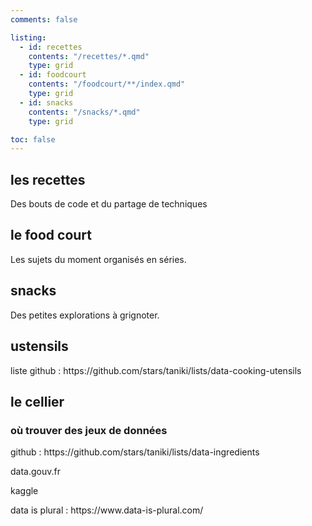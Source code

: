 ```yaml
---
comments: false

listing:
  - id: recettes
    contents: "/recettes/*.qmd"
    type: grid
  - id: foodcourt
    contents: "/foodcourt/**/index.qmd"
    type: grid
  - id: snacks
    contents: "/snacks/*.qmd"
    type: grid

toc: false
---
```


## les recettes

Des bouts de code et du partage de techniques

:::{#recettes}
:::


## le food court

Les sujets du moment organisés en séries.

:::{#foodcourt}
:::


## snacks

Des petites explorations à grignoter. 

:::{#snacks}
:::

<!--
## til


## chartbook

-->

## ustensils

liste github : https://github.com/stars/taniki/lists/data-cooking-utensils


## le cellier

### où trouver des jeux de données

github : https://github.com/stars/taniki/lists/data-ingredients

data.gouv.fr

kaggle

data is plural : https://www.data-is-plural.com/
